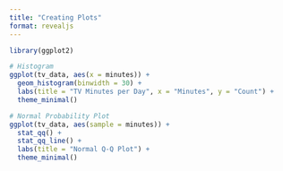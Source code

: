 ```yaml
---
title: "Creating Plots"
format: revealjs
---
```

```r
library(ggplot2)

# Histogram
ggplot(tv_data, aes(x = minutes)) + 
  geom_histogram(binwidth = 30) + 
  labs(title = "TV Minutes per Day", x = "Minutes", y = "Count") +
  theme_minimal()

# Normal Probability Plot
ggplot(tv_data, aes(sample = minutes)) + 
  stat_qq() + 
  stat_qq_line() + 
  labs(title = "Normal Q-Q Plot") +
  theme_minimal()
```